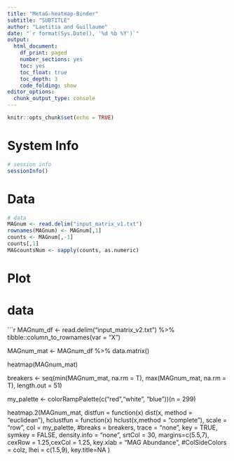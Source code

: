 ```yaml
---
title: "MetaG-heatmap-Binder"
subtitle: "SUBTITLE"
author: "Laetitia and Guillaume"
date: "`r format(Sys.Date(), '%d %b %Y')`"
output:
  html_document: 
    df_print: paged
    number_sections: yes
    toc: yes
    toc_float: true
    toc_depth: 3
    code_folding: show
editor_options:
  chunk_output_type: console
---
```



```r
knitr::opts_chunk$set(echo = TRUE)
```


# System Info

```r
# session info
sessionInfo()
```

# Data

```r
# data
MAGnum <- read.delim("input_matrix_v1.txt")
rownames(MAGnum) <- MAGnum[,1]
counts <- MAGnum[,-1]
counts[,1]
MAGcountsNum <- sapply(counts, as.numeric)
```

# Plot

# data

```r
MAGnum_df <- read.delim("input_matrix_v2.txt") %>%
    tibble::column_to_rownames(var = "X")

MAGnum_mat <- MAGnum_df %>%
    data.matrix()

heatmap(MAGnum_mat)

breakers <- seq(min(MAGnum_mat, na.rm = T), 
                max(MAGnum_mat, na.rm = T), 
                length.out = 51)

my_palette <- colorRampPalette(c("red","white ", "blue"))(n = 299)

heatmap.2(MAGnum_mat, 
        distfun = function(x) dist(x, method = "euclidean"),
        hclustfun = function(x) hclust(x,method = "complete"),
        scale = "row",
        col = my_palette, 
        #breaks = breakers, 
        trace = "none",
        key = TRUE, symkey = FALSE, 
        density.info = "none", srtCol = 30,
        margins=c(5.5,7), cexRow = 1.25,cexCol = 1.25,
        key.xlab = "MAG Abundance",
        #ColSideColors = colz,
        lhei = c(1.5,9), 
        key.title=NA
        )

